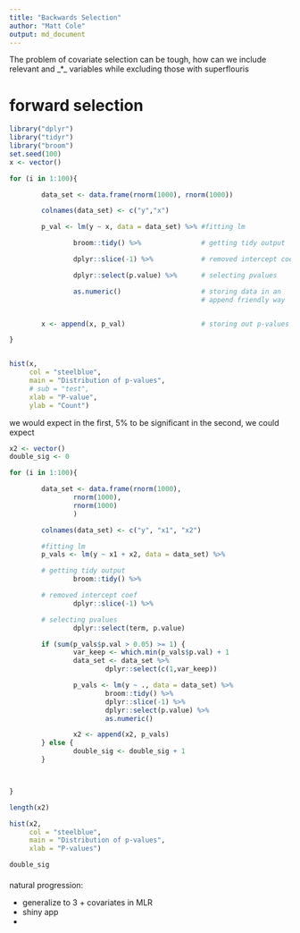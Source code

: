 ```yaml
---
title: "Backwards Selection"
author: "Matt Cole"
output: md_document
---
```


The problem of covariate selection can be tough, how can we include relevant and _*_ variables while excluding those with superflouris 


# forward selection

```r
library("dplyr")
library("tidyr")
library("broom")
set.seed(100)
x <- vector()

for (i in 1:100){

        data_set <- data.frame(rnorm(1000), rnorm(1000))

        colnames(data_set) <- c("y","x")

        p_val <- lm(y ~ x, data = data_set) %>% #fitting lm

                broom::tidy() %>%               # getting tidy output

                dplyr::slice(-1) %>%            # removed intercept coef

                dplyr::select(p.value) %>%      # selecting pvalues

                as.numeric()                    # storing data in an
                                                # append friendly way


        x <- append(x, p_val)                   # storing out p-values

}


hist(x,
     col = "steelblue",
     main = "Distribution of p-values",
     # sub = "test",
     xlab = "P-value",
     ylab = "Count")

```
we would expect in the first, 5% to be significant in the second, we could expect


```r


x2 <- vector()
double_sig <- 0

for (i in 1:100){

        data_set <- data.frame(rnorm(1000),
                rnorm(1000),
                rnorm(1000)
                )

        colnames(data_set) <- c("y", "x1", "x2")

        #fitting lm
        p_vals <- lm(y ~ x1 + x2, data = data_set) %>%

        # getting tidy output
                broom::tidy() %>%  

        # removed intercept coef        
                dplyr::slice(-1) %>%            

        # selecting pvalues
                dplyr::select(term, p.value)

        if (sum(p_vals$p.val > 0.05) >= 1) {
                var_keep <- which.min(p_vals$p.val) + 1
                data_set <- data_set %>%
                        dplyr::select(c(1,var_keep))

                p_vals <- lm(y ~ ., data = data_set) %>%
                        broom::tidy() %>%
                        dplyr::slice(-1) %>%
                        dplyr::select(p.value) %>%
                        as.numeric()

                x2 <- append(x2, p_vals)
        } else {
                double_sig <- double_sig + 1
        }



}
```

```r
length(x2)

hist(x2,
     col = "steelblue",
     main = "Distribution of p-values",
     xlab = "P-values")

double_sig
```

####
natural progression:

* generalize to 3 + covariates in MLR 
* shiny app
* 
